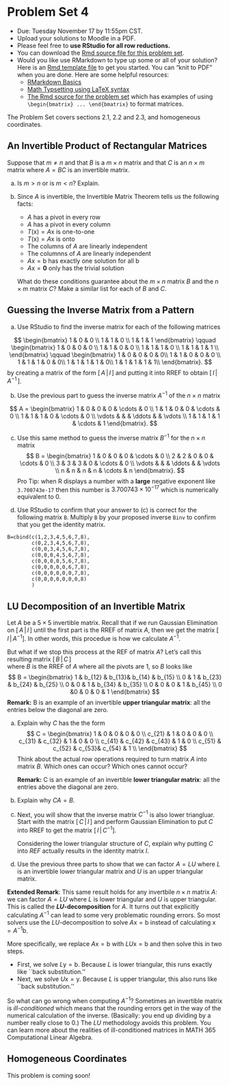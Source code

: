 
# Problem Set 4

* Due: Tuesday November 17 by 11:55pm CST. 
* Upload your solutions to Moodle in a PDF. 
* Please feel free to **use RStudio for all row reductions.**
* You can download the [Rmd source file  for this problem set](https://github.com/mathbeveridge/math236_f20/blob/main/PS4-problem-set-4.Rmd).
* Would you like use RMarkdown to type up some or all of your solution? Here is an [Rmd template file](https://github.com/mathbeveridge/math236_f20/blob/main/PS4-YourNameHere.Rmd) to get you started. You can "knit to PDF"  when you are done. Here are some helpful resources:
    + [RMarkdown Basics](https://rmarkdown.rstudio.com/authoring_basics.html)
    + [Math Typsetting using LaTeX syntax](https://www.math.mcgill.ca/yyang/regression/RMarkdown/example.html)
    + [The Rmd source for the problem set](https://github.com/mathbeveridge/math236_f20/blob/main/PS4-problem-set-4.Rmd) which has examples of  using `\begin{bmatrix} ... \end{bmatrix}` to format matrices.


The Problem Set covers sections 2.1,  2.2 and 2.3, and homogeneous coordinates.



## An Invertible Product of Rectangular Matrices

Suppose that  $m \neq n$ and  that $B$ is a $m \times n$ matrix and that $C$ is an $n \times m$ matrix where $A =BC$  is  an invertible matrix.

a. Is  $m > n$ or  is $m < n$? Explain.

b. Since $A$ is invertible, the Invertible Matrix Theorem tells us the following facts:
    * $A$ has a pivot in every row
    * $A$ has a pivot  in every column
    * $T(\mathsf{x})  = A\mathsf{x}$ is one-to-one
    * $T(\mathsf{x})  = A\mathsf{x}$ is onto
    * The columns of  $A$ are linearly independent
    * The columnns of $A$ are linearly independent
    * $A \mathsf{x} =\mathsf{b}$ has exactly one  solution for all $\mathsf{b}$
    * $A \mathsf{x} =\mathbf{0}$ only has the trivial solution  

    What do these conditions guarantee about the $m \times n$ matrix $B$ and the $n \times m$ matrix $C$? Make a similar list for  each of $B$ and $C$.


## Guessing the Inverse Matrix from a Pattern

a. Use RStudio to find the inverse matrix for each of the following matrices

$$
\begin{bmatrix}
1 & 0 &  0  \\
1  & 1 & 0   \\
1  & 1 & 1  
\end{bmatrix}
\qquad
\begin{bmatrix}
1 & 0 &  0 & 0 \\
1  & 1 & 0  & 0   \\
1  & 1 & 1  & 0 \\
1  & 1 & 1  & 1 \\
\end{bmatrix}
\qquad
\begin{bmatrix}
1 & 0 &  0 & 0 & 0\\
1  & 1 & 0  & 0 & 0  \\
1  & 1 & 1  & 0 & 0\\
1  & 1 & 1  & 1 & 0\\
1  & 1 & 1  & 1 & 1\\
\end{bmatrix}.
$$
      by creating a matrix of the form $[ \, A \, | \, I \, ]$ and putting it into RREF to obtain $[ \, I \, | \, A^{-1} \, ]$.

b. Use the previous part to guess the inverse matrix $A^{-1}$ of  the $n \times n$ matrix

$$
A = 
\begin{bmatrix}
1 & 0 &  0 & 0 & \cdots & 0 \\
1  & 1 & 0  & 0 & \cdots & 0 \\
1  & 1 & 1  & 0 & \cdots & 0 \\
\vdots &  & & \ddots & & \vdots \\
1  & 1 & 1 & 1 & \cdots & 1 
\end{bmatrix}.
$$

c. Use this same method to guess the inverse matrix $B^{-1}$ for the $n \times n$ matrix
$$
B = 
\begin{bmatrix}
1 & 0 &  0 & 0 & \cdots & 0 \\
2  & 2 & 0  & 0 & \cdots & 0 \\
3  & 3 & 3  & 0 & \cdots & 0 \\
\vdots &  & & \ddots & & \vdots \\
n  & n & n & n & \cdots & n 
\end{bmatrix}.
$$
Pro Tip: when R displays a number with a **large** negative exponent like `3.700743e-17` then this number  is $3.700743 \times 10^{-17}$  which is numerically equivalent to 0.

d. Use RStudio to confirm that your answer to (c) is correct for the following matrix `B`.  Multiply `B` by your proposed inverse `Binv` to confirm that you get the identity matrix.

```
B=cbind(c(1,2,3,4,5,6,7,8),
        c(0,2,3,4,5,6,7,8),
        c(0,0,3,4,5,6,7,8),
        c(0,0,0,4,5,6,7,8),
        c(0,0,0,0,5,6,7,8),
        c(0,0,0,0,0,6,7,8),
        c(0,0,0,0,0,0,7,8),
        c(0,0,0,0,0,0,0,8)
        )
```




## LU Decomposition of an Invertible Matrix

Let $A$ be a $5 \times  5$ invertible matrix. Recall that if we run Gaussian Elimination on 
$[ \, A \,  | \, I \, ]$
until the first part is the RREF of matrix $A$, then we get the matrix 
$[ \, I \,  | \, A^{-1} ]$. 
In other words, this procedue is how we calculate $A^{-1}$. 

But what if we stop this process at the REF of matrix $A$? Let's call this resulting matrix 
$[ \, B  \,  | \, C \, ]$   
where $B$ is the RREF of $A$ where all the pivots are 1, so $B$ looks like
$$
B = \begin{bmatrix}
1 & b_{12} & b_{13}& b_{14} & b_{15} \\
0 & 1 & b_{23} & b_{24} & b_{25} \\
0 & 0 & 1 & b_{34} & b_{35} \\
0 & 0 & 0 & 1 & b_{45} \\
0  &0 & 0 & 0  &  1
\end{bmatrix}
$$
**Remark:** B is an example of an invertible **upper triangular matrix**: all the entries below the diagonal are zero.

a. Explain why $C$ has the the form
      $$
      C = \begin{bmatrix}
       1 & 0 & 0 &  0  & 0 \\
      c_{21} & 1 & 0 & 0 &  0 \\
      c_{31} & c_{32} & 1 & 0 &  0 \\
      c_{41} & c_{42} & c_{43}  & 1 &  0 \\
      c_{51} & c_{52} & c_{53}& c_{54} & 1 \\
      \end{bmatrix}
      $$
      Think about the actual row operations required to turn matrix $A$ into matrix $B$. Which ones  can occur? Which ones cannot occur?
      
      **Remark:** C is an example of an invertible **lower triangular matrix**: all the entries above the diagonal are zero.

b. Explain why $CA=B$. 

c. Next, you  will show that the  inverse matrix $C^{-1}$ is also lower triangluar. Start with the matrix $[ \, C \, | \, I \, ]$ 
and perform Gaussian Elimination to put $C$ into RREF to get the matrix $[ \, I  \, | \,  C^{-1} ]$. 

    Considering the lower triangular structure of $C$, explain why putting $C$ into $REF$ actually results in the identity matrix $I$. 

d. Use the previous three parts to show that we can factor $A=LU$ where $L$ is an invertible lower triangular matrix and $U$ is an upper triangular matrix.



**Extended Remark**: This same result  holds for any invertbile $n \times n$ matrix $A$: we can factor $A=LU$ where $L$ is lower triangular and $U$ is upper triangular. This is called the **$LU$-decomposition** for $A$. It turns out that explicitly calculating $A^{-1}$ can lead to some very problematic rounding errors. So most solvers use the $LU$-decomposition to solve $A \mathsf{x} = \mathsf{b}$ instead of calculating $\mathsf{x} = A^{-1}\mathsf{b}$. 

More specifically, we replace $A \mathsf{x} = \mathsf{b}$ with $LU \mathsf{x} = \mathsf{b}$ and then solve this in two steps.

* First, we solve $L \mathsf{y}  = \mathsf{b}$. Because $L$ is lower triangular, this runs exactly like ``back substitution.''
* Next, we solve $U \mathsf{x} = \mathsf{y}$.  Because $L$ is upper triangular, this also runs like ``back substitution.''

So what can go  wrong when computing $A^{-1}$? Sometimes an invertible matrix is   *ill-conditioned* which means that the rounding errors get in the way of the numerical calculation of the inverse. (Basically: you end up dividing by a number really close to 0.) The $LU$ methodology avoids this problem. You can learn more about the  realities of ill-conditioned matrices in MATH 365 Computational Linear Algebra. 



## Homogeneous Coordinates

This problem is coming soon!

